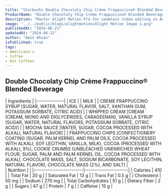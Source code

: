 ```yaml
---
title: "Starbucks Double Chocolaty Chip Crème Frappuccino® Blended Beverage  Price & Calories"
ProductName: "Double Chocolaty Chip Crème Frappuccino® Blended Beverage " 
description: "Master Alight Motion Pro for seamless video editing on Android, iOS, and Tablets with our ultimate guide, unlocking advanced features and elevating your skills in 2024!"
image: "../../public/blogs/alightmotion/Alight Motion Image 1.png"
publishedAt: "2024-06-21"
updatedAt: "2024-06-21"
author: "Amin Ahsan"
isPublished: true
tags:
- Americano's                
- Coffee
- Hot Coffees   
---
```



## Double Chocolaty Chip Crème Frappuccino® Blended Beverage  
  
<div className="tables-container">
  <div className="table-wrapper">
    | Ingredients  |  
    |:-------------|
    | ICE          |       
    | MILK         |       
    | CREME FRAPPUCCINO SYRUP [SUGAR, WATER, NATURAL FLAVOR, SALT, XANTHAN GUM, POTASSIUM SORBATE, CITRIC ACID]         |       
    | WHIPPED CREAM [CREAM (CREAM, MONO AND DIGLYCERIDES, CARAGEENAN), VANILLA SYRUP (SUGAR, WATER, NATURAL FLAVORS, POTASSIUM SORBATE, CITRIC ACID)]         |       
    | MOCHA SAUCE [WATER, SUGAR, COCOA PROCESSED WITH ALKALI, NATURAL FLAVOR]         |       
    | FRAPPUCCINO CHIPS [CONFECTIONERY COATING (SUGAR, PALM KERNEL AND PALM OILS, COCOA PROCESSED WITH ALKALI, SOY LECITHIN, VANILLA, MILK), COCOA (PROCESSED WITH ALKALI, 9%), COOKIE CRUMBS (UNBLEACHED UNENRICHED WHEAT FLOUR, SUGAR, PALM AND PALM KERNEL OIL, COCOA PROCESSED WITH ALKALI, CHOCOLATE MASS, SALT, SODIUM BICARBONATE, SOY LECITHIN, NATURAL FLAVOR), CHOCOLATE MASS (2%), AND SALT]          |       
  </div>
  <div className="table-wrapper">
    | Nutrition               |                      |  
    |:------------------------|---------------------:|
    | Calories                | 410                  |
    | Total Fat               | 20 g                 |
    | Saturated Fat           | 13 g                 |
    | Trans Fat               | 0.5 g                |
    | Cholesterol             | 50 mg                |
    | Sodium                  | 270 mg               |
    | Total Carbohydrates     | 51 g                 |
    | Dietary Fiber           | 2 g                  |
    | Sugars                  | 47 g                 |
    | Protein                 | 7 g                  |
    | Caffeine                | 15 g                 |
  </div>
</div>
<style jsx>{`
  .tables-container {
    display: flex;
    flex-direction: row;
    gap: 30px;
  }
  .table-wrapper {
    width: 500px; /* Adjust as needed */
  }
  @media (max-width: 768px) {
    .tables-container {
      flex-direction: column;
      gap: 0px; /* Adjust as needed */
    }
    .table-wrapper {
      width: 100%; /* Adjust as needed */
    }
  }
`}</style>
